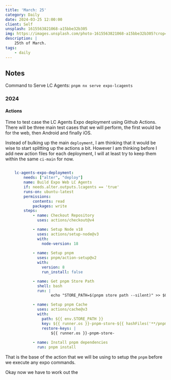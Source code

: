 ```yaml
---
title: 'March: 25'
category: Daily
date: 2024-03-25 12:00:00
client: Self
unsplash: 1615563821068-a15bbe32b305
img: https://images.unsplash.com/photo-1615563821068-a15bbe32b305?crop=entropy&cs=srgb&fm=jpg&ixid=MnwzNjM5Nzd8MHwxfHJhbmRvbXx8fHx8fHx8fDE2ODE3NDg2ODY&ixlib=rb-4.0.3&q=85
description: |
    25th of March.
tags:
    - daily
---
```



<MDXJS>

## Notes

Command to Serve LC Agents: `pnpm nx serve expo-lcagents`

</MDXJS>

<MDXJS>

### 2024

<MDXJS>

#### Actions

Time to test case the LC Agents Expo deployment using Github Actions.
There will be three main test cases that we will perform, the first would be for the web, then Android and finally iOS.

Instead of bulking up the main `deployment`, I am thinking that it would be wise to start splitting up the actions a bit. 
However I am thinking before I add new action files for each deployment, I will at least try to keep them within the same `ci-main` for now.

```yaml

    lc-agents-expo-deployment:
        needs: ["alter", "deploy"]
        name: Build Expo Web LC Agents
        if: needs.alter.outputs.lcagents == 'true'
        runs-on: ubuntu-latest
        permissions:
            contents: read
            packages: write
        steps:
            - name: Checkout Repository
              uses: actions/checkout@v4

            - name: Setup Node v18
              uses: actions/setup-node@v3
              with:
                node-version: 18
            
            - name: Setup pnpm
              uses: pnpm/action-setup@v2
              with:
                version: 8
                run_install: false

            - name: Get pnpm Store Path
              shell: bash
              run: |
                    echo "STORE_PATH=$(pnpm store path --silent)" >> $GITHUB_ENV

            - name: Setup pnpm Cache
              uses: actions/cache@v3
              with:
                path: ${{ env.STORE_PATH }}
                key: ${{ runner.os }}-pnpm-store-${{ hashFiles('**/pnpm-lock.yaml') }}
                restore-keys: |
                    ${{ runner.os }}-pnpm-store-
            
            - name: Install pnpm dependencies
              run: pnpm install

```

That is the base of the action that we will be using to setup the `pnpm` before we execute any expo commands.

Okay now we have to work out the 

</MDXJS>

</MDXJS>